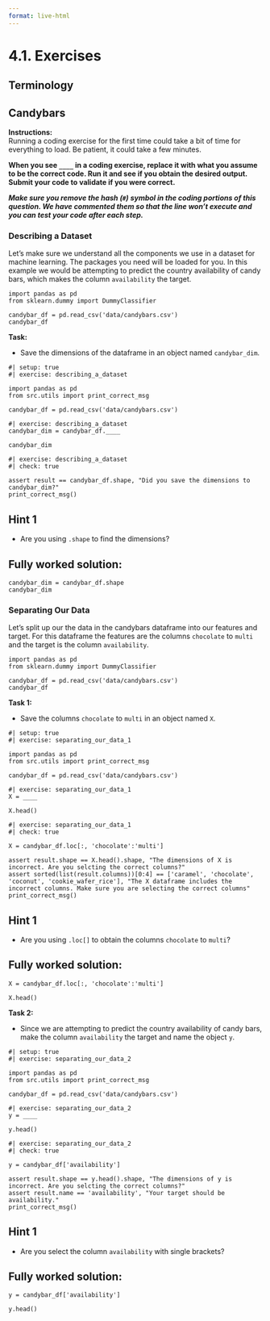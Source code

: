 ```yaml
---
format: live-html
---
```


<script src='../../src/quiz.js'></script>  

# 4.1. Exercises

## Terminology

<div id='mcq1'></div> 
<script>
    generateQuiz(
        'mcq1', 
        'Terminology: Target', 
        'Which is a synonym for targets?', 
        { 
        'Predictors': 'Not quite. You may want to have a read through of the definitions in this section.',
        'Records': 'Not quite. You may want to have a read through of the definitions in this section.',
        'Outputs': '',
        'Independent variables': 'Not quite. You may want to have a read through of the definitions in this section.'
        },
        'Outputs',
    );
</script>

<div id='mcq2'></div> 
<script>
    generateQuiz(
        'mcq2', 
        'Terminology: Feature', 
        'Which is a synonym for feature?', 
        { 
        'Testers': 'This, unfortunately, is not in the Machine learning vocabulary.',
        'Input': 'Input is a synonym for features! Well done.',
        'Examples': 'You may want to have a read through of the definitions in this section.',
        'Row': 'You may want to have a read through of the definitions in this section.'
        },
        'Input',
    );
</script>

## Candybars

**Instructions:**    
Running a coding exercise for the first time could take a bit of time for everything to load.  Be patient, it could take a few minutes. 

**When you see `____` in a coding exercise, replace it with what you assume to be the correct code. Run it and see if you obtain the desired output. Submit your code to validate if you were correct.**

_**Make sure you remove the hash (`#`) symbol in the coding portions of this question. We have commented them so that the line won't execute and you can test your code after each step.**_

### Describing a Dataset

Let's make sure we understand all the components we use in a dataset for machine learning. The packages you need will be loaded for you. In this example we would be attempting to predict the country availability of candy bars, which makes the column `availability` the target.

```pyodide
import pandas as pd
from sklearn.dummy import DummyClassifier

candybar_df = pd.read_csv('data/candybars.csv')
candybar_df
```

**Task:**<br>

- Save the dimensions of the dataframe in an object named `candybar_dim`.<br>

```pyodide
#| setup: true
#| exercise: describing_a_dataset

import pandas as pd
from src.utils import print_correct_msg

candybar_df = pd.read_csv('data/candybars.csv')
```


```pyodide
#| exercise: describing_a_dataset
candybar_dim = candybar_df.____

candybar_dim
```


```pyodide
#| exercise: describing_a_dataset
#| check: true

assert result == candybar_df.shape, "Did you save the dimensions to candybar_dim?"
print_correct_msg()
```

:::: { .hint exercise="describing_a_dataset"}
::: { .callout-note collapse="false"}

## Hint 1

- Are you using `.shape` to find the dimensions? 

:::
::::

:::: { .solution exercise="describing_a_dataset" }
::: { .callout-tip collapse="false"}

## Fully worked solution:
```pyodide
candybar_dim = candybar_df.shape
candybar_dim
```

:::
::::

<div id='mcq3'></div> 
<script>
    generateQuiz(
        'mcq3', 
        'Question 1', 
        'How many features does the data have?', 
        { 
        '8': 'This is not the number of features.',
        '9': '',
        '25': 'This is not the number of features.',
        '10': 'We don’t include the index or the target as a feature.'
        },
        '9',
    );
</script>

<div id='mcq4'></div> 
<script>
    generateQuiz(
        'mcq4', 
        'Question 2', 
        'How many examples does the data have?', 
        { 
        '9': 'This is the total number of columns, not the number of examples.',
        '8': 'This is the not the number of examples.',
        '25': '',
        '26': 'This is the not the number of examples.'
        },
        '25',
    );
</script>

<div id='mcq5'></div> 
<script>
    generateQuiz(
        'mcq5', 
        'Question 3', 
        'Would this be considered classification or regression?', 
        { 
        'Classification': '',
        'Regression': 'What would we be predicting, a numerical value or categorical?'
        },
        'Classification',
    );
</script>

### Separating Our Data

Let's split up our the data in the candybars dataframe into our features and target. 
For this dataframe the features are the columns `chocolate` to `multi` and the target is the column `availability`.

```pyodide
import pandas as pd
from sklearn.dummy import DummyClassifier

candybar_df = pd.read_csv('data/candybars.csv')
candybar_df
```

**Task 1:**<br>    

- Save the columns `chocolate` to `multi` in an object named `X`.<br>

```pyodide
#| setup: true
#| exercise: separating_our_data_1

import pandas as pd
from src.utils import print_correct_msg

candybar_df = pd.read_csv('data/candybars.csv')
```


```pyodide
#| exercise: separating_our_data_1
X = ____

X.head()
```


```pyodide
#| exercise: separating_our_data_1
#| check: true

X = candybar_df.loc[:, 'chocolate':'multi']

assert result.shape == X.head().shape, "The dimensions of X is incorrect. Are you selcting the correct columns?"
assert sorted(list(result.columns))[0:4] == ['caramel', 'chocolate', 'coconut', 'cookie_wafer_rice'], "The X dataframe includes the incorrect columns. Make sure you are selecting the correct columns"
print_correct_msg()
```

:::: { .hint exercise="separating_our_data_1"}
::: { .callout-note collapse="false"}

## Hint 1

- Are you using `.loc[]` to obtain the columns `chocolate` to `multi`?

:::
::::

:::: { .solution exercise="separating_our_data_1" }
::: { .callout-tip collapse="false"}

## Fully worked solution:
```pyodide
X = candybar_df.loc[:, 'chocolate':'multi']

X.head()
```

:::
::::


**Task 2:**<br>    

- Since we are attempting to predict the country availability of candy bars, make the column `availability` the target and name the object `y`.<br>

```pyodide
#| setup: true
#| exercise: separating_our_data_2

import pandas as pd
from src.utils import print_correct_msg

candybar_df = pd.read_csv('data/candybars.csv')
```


```pyodide
#| exercise: separating_our_data_2
y = ____

y.head()
```


```pyodide
#| exercise: separating_our_data_2
#| check: true

y = candybar_df['availability']

assert result.shape == y.head().shape, "The dimensions of y is incorrect. Are you selcting the correct columns?"
assert result.name == 'availability', "Your target should be availability."
print_correct_msg()

```

:::: { .hint exercise="separating_our_data_2"}
::: { .callout-note collapse="false"}

## Hint 1

- Are you select the column `availability` with single brackets?

:::
::::

:::: { .solution exercise="separating_our_data_2" }
::: { .callout-tip collapse="false"}

## Fully worked solution:
```pyodide
y = candybar_df['availability']

y.head()
```

:::
::::
